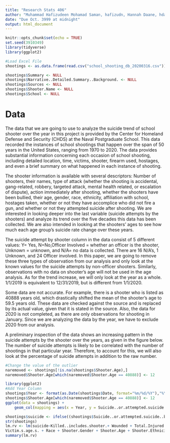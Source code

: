 ```yaml
---
title: "Research Stats 406"
author: "Muhammad Hafizudeen Mohamad Saman, hafizudn, Hannah Daane, hdaane"
date: "Due Oct. 3999 at midnight"
output: html_document
---
```


```r
knitr::opts_chunk$set(echo = TRUE)
set.seed(3910349)
library(tidyverse)
library(ggplot2)
```

```r
#Load Excel File
shootings <- as.data.frame(read.csv("school_shooting_db_20200316.csv"))

shootings$Summary <- NULL
shootings$Narrative..Detailed.Summary..Background. <- NULL
shootings$Sources <- NULL
shootings$Shooter.Name <- NULL
shootings$School <- NULL


```
# Data

The data that we are going to use to analyze the suicide trend of school shooter over the year in this project is provided by the Center for Homeland Defense and Security (CHDS) at the Naval Postgraduate School. This data recorded the instances of school shootings that happen over the span of 50 years in the United States, ranging from 1970 to 2020. The data provides substantial information concerning each occasion of school shooting, including detailed location, time, victims, shooter, firearm used, hostages, and even a brief summary on what happened in each instance of shooting. 

The shooter information is available with several descriptors: Number of shooters, their names, type of attack (whether the shooting is accidental, gang-related, robbery, targeted attack, mental health related, or escalation of dispute), action immediately after shooting, whether the shooters have been bullied, their age, gender, race, ethnicity, affiliation with school, hostages taken, whether or not they have accomplice who did not fire a gun, and whether or not they attempted suicide after shooting. We are interested in looking deeper into the last variable (suicide attempts by the shooters) and analyze its trend over the five decades this data has been collected. We are also intended in looking at the shooters' ages to see how much each age group's suicide rate change over these years.

The suicide attempt by shooter column in the data consist of 5 different values: Y= Yes, N=No,Officer Involved = whether an officer is the shooter, Unknown = unknown, and N/A= no data is collected. There are 16 N/A's, 1 Unknown, and 24 Officer involved. In this paper, we are going to remove these three types of observation from our analysis and only look at the known values for the suicide attempts by non-officer shooters. Similarly, observations with no data on shooter's age will not be used in the age analysis. As for the trend increase, we will only look at the year as a whole. 1/1/2019 is equivalent to 12/31/2019, but is different from 1/1/2020.

Some data are not accurate. For example, there is a shooter who is listed as 40888 years old, which drastically shifted the mean of the shooter's age to 59.5 years old. These data are checked against the source and is replaced by its actual value, given that it is stated in the source. Also, the data for 2020 is not completed, as there are only observations for shooting in January. Since we are analyzing the data by the year, we have to exclude 2020 from our analysis.

A preliminary inspection of the data shows an increasing pattern in the suicide attempts by the shooter over the years, as given in the figure below. The number of suicide attempts is likely to be correlated with the number of shootings in that particular year. Therefore, to account for this, we will also look at the percentage of suicide attempts in addition to the raw number.
```r
#Change the value of the outlier
naremoved <- shootings[!is.na(shootings$Shooter.Age),]
naremoved$Shooter.Age[which(naremoved$Shooter.Age == 40888)] <- 12

library(ggplot2)
#Add Year Column
shootings$Year <- format(as.Date(shootings$Date, format="%m/%d/%Y"),"%Y")
shootings$Shooter.Age[which(naremoved$Shooter.Age == 40888)] <- 12
ggplot(data = shootings) +
    geom_col(mapping = aes(x = Year, y = Suicide..or.attempted.suicide..by.Shooter..Y.N.)) + ylab("Number of Suicide Attempts")
```

```r
shootings$suicide <- ifelse((shootings$Suicide..or.attempted.suicide..by.Shooter..Y.N. == 'Y'), TRUE, FALSE)
str(shootings)
lm.rv <- lm(suicide~Killed..includes.shooter.+ Wounded + Total.Injured.Killed.Victims +
Victim.s.age.s. + Race + Shooter.Gender + Shooter.Age + Shooter.Ethnicity + Shooter.s.Affiliation.with.School, data = shootings)
summary(lm.rv)
```
